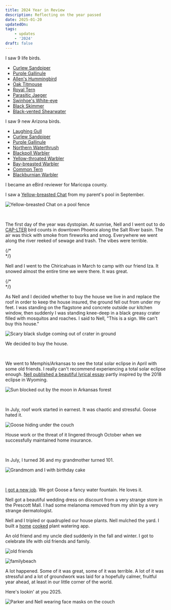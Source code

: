 ```yaml
---
title: 2024 Year in Review
description: Reflecting on the year passed
date: 2025-01-20
updatedOn:
tags:
    - updates
    - '2024'
draft: false
---
```


I saw 9 life birds.

-   [Curlew Sandpiper](https://ebird.org/checklist/S187945451)
-   [Purple Gallinule](https://ebird.org/checklist/S190261294)
-   [Allen's Hummingbird](https://ebird.org/checklist/S204753166)
-   [Oak Titmouse](https://ebird.org/checklist/S204753166)
-   [Royal Tern](https://ebird.org/checklist/S204879311)
-   [Parasitic Jaeger](https://ebird.org/checklist/S204879206)
-   [Swinhoe's White-eye](https://ebird.org/checklist/S204879086)
-   [Black Skimmer](https://ebird.org/checklist/S204973047)
-   [Black-vented Shearwater](https://ebird.org/checklist/S204973047)

I saw 9 new Arizona birds.

-   [Laughing Gull](https://ebird.org/checklist/S183141611)
-   [Curlew Sandpiper](https://ebird.org/checklist/S187945451)
-   [Purple Gallinule](https://ebird.org/checklist/S190261294)
-   [Northern Waterthrush](https://ebird.org/checklist/S193757856)
-   [Blackpoll Warbler](https://ebird.org/checklist/S194480456)
-   [Yellow-throated Warbler](https://ebird.org/checklist/S198149901)
-   [Bay-breasted Warbler](https://ebird.org/checklist/S199709698)
-   [Common Tern](https://ebird.org/checklist/S200237909)
-   [Blackburnian Warbler](https://ebird.org/checklist/S201167278)

I became an eBird reviewer for Maricopa county.

I saw a [Yellow-breasted Chat](https://ebird.org/checklist/S194355113) from my parent's pool in September.

![Yellow-breasted Chat on a pool fence](./chat.png)



<br />

The first day of the year was dystopian. At sunrise, Nell and I went out to do [CAP-LTER](https://globalfutures.asu.edu/caplter/) bird counts in downtown Phoenix along the Salt River basin. The air was thick with smoke from fireworks and smog. Everywhere we went along the river reeked of sewage and trash. The vibes were terrible.

{/* <br /> */}

Nell and I went to the Chiricahuas in March to camp with our friend Iza. It snowed almost the entire time we were there. It was great.

{/* <br /> */}

As Nell and I decided whether to buy the house we live in and replace the roof in order to keep the house insured, the ground fell out from under my feet. I was standing on the flagstone and concrete outside our kitchen window, then suddenly I was standing knee-deep in a black greasy crater filled with mosquitos and roaches. I said to Nell, "This is a sign. We can't buy this house."

![Scary black sludge coming out of crater in ground](./greasepit.png)

We decided to buy the house.

<br />

We went to Memphis/Arkansas to see the total solar eclipse in April with some old friends. I really can't recommend experiencing a total solar eclipse enough. [Nell published a beautiful lyrical essay](https://nellsmithwriter.com/2024/09/27/essay-in-southern-humanities-review-fragments-of-bone-fragments-of-light/) partly inspired by the 2018 eclipse in Wyoming.

![Sun blocked out by the moon in Arkansas forest](./eclipse.png)

<br />

In July, roof work started in earnest. It was chaotic and stressful. Goose hated it.

![Goose hiding under the couch](./goose-couch.png)

House work or the threat of it lingered through October when we successfully maintained home insurance.

<br />

In July, I turned 36 and my grandmother turned 101.

![Grandmom and I with birthday cake](./gg-birthday.png)

<br />

[I got a new job](/blog/2024-08-new-job/). We got Goose a fancy water fountain. He loves it. 

Nell got a beautiful wedding dress on discount from a very strange store in the Prescott Mall. I had some melanoma removed from my shin by a very strange dermatologist.

Nell and I tripled or quadrupled our house plants. Nell mulched the yard. I built a [home](https://www.robinsloan.com/notes/home-cooked-app/) [cooked](https://maggieappleton.com/home-cooked-software) plant watering app.

An old friend and my uncle died suddenly in the fall and winter. I got to celebrate life with old friends and family.

![old friends](./geoff.png)

![familybeach](./familybeach.png)

<Spacer />


A lot happened. Some of it was great, some of it was terrible. A lot of it was stressful and a lot of groundwork was laid for a hopefully calmer, fruitful year ahead, at least in our little corner of the world.

Here's lookin' at you 2025.

![Parker and Nell wearing face masks on the couch](./relaxing.png)
